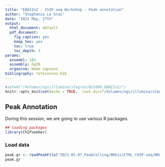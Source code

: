```yaml
---
title: "EBAIIn2 - ChIP-seq Workshop - Peak annotation"
author: "Stephanie Le Gras"
date: "2021 May, 27th"
output:
  html_document: default
  pdf_document:
    fig_caption: yes
    keep_tex: yes
    toc: true
    toc_depth: 3
params:
  ensembl: 103
  assembly: hg38
  organism: Homo sapiens
bibliography: references.bib
---
```


```r
#setwd("/Volumes/ngs/illumina/slegras/B21000_EBAIIv2/")
knitr::opts_knit$set(echo = TRUE,  root.dir="/Volumes/ngs/illumina/slegras/B21000_EBAIIv2", fig.path = "images/")

```

## Peak Annotation
During this session, we are going to use various R packages.
```r
## loading packages
library(ChIPseeker)
```

### Load data
```r
peak.gr <- readPeakFile("2021-05-07_PeakCalling/BRG1siCTRL_CHIP-seq/BRG1siCTRL_CHIP-seq_peaks.narrowPeak", as="GRanges")
peak.gr
```
